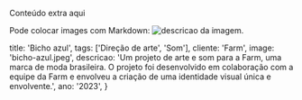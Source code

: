 Conteúdo extra aqui

Pode colocar images com Markdown: ![descricao da imagem](https://i.imgur.com/F2YAlUi.jpeg).


  title: 'Bicho azul',
  tags: ['Direção de arte', 'Som'],
  cliente: 'Farm',
  image: 'bicho-azul.jpeg',
  descricao: 'Um projeto de arte e som para a Farm, uma marca de moda brasileira. O projeto foi desenvolvido em colaboração com a equipe da Farm e envolveu a criação de uma identidade visual única e envolvente.',
  ano: '2023',
}